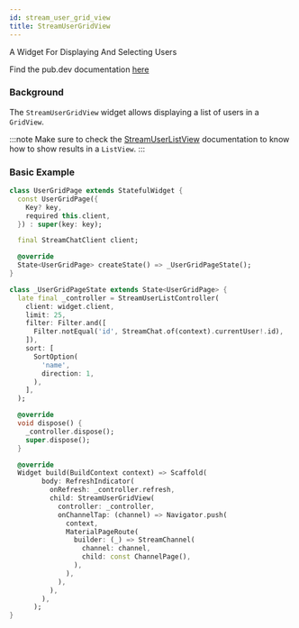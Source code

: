 ```yaml
---
id: stream_user_grid_view
title: StreamUserGridView
---
```


A Widget For Displaying And Selecting Users

Find the pub.dev documentation [here](https://pub.dev/documentation/stream_chat_flutter/latest/stream_chat_flutter/StreamUserGridView-class.html)

### Background

The `StreamUserGridView` widget allows displaying a list of users in a `GridView`.

:::note
Make sure to check the [StreamUserListView](./stream_user_list_view.mdx) documentation to know how to show results in a `ListView`.
:::

### Basic Example

```dart
class UserGridPage extends StatefulWidget {
  const UserGridPage({
    Key? key,
    required this.client,
  }) : super(key: key);

  final StreamChatClient client;

  @override
  State<UserGridPage> createState() => _UserGridPageState();
}

class _UserGridPageState extends State<UserGridPage> {
  late final _controller = StreamUserListController(
    client: widget.client,
    limit: 25,
    filter: Filter.and([
      Filter.notEqual('id', StreamChat.of(context).currentUser!.id),
    ]),
    sort: [
      SortOption(
        'name',
        direction: 1,
      ),
    ],
  );

  @override
  void dispose() {
    _controller.dispose();
    super.dispose();
  }

  @override
  Widget build(BuildContext context) => Scaffold(
        body: RefreshIndicator(
          onRefresh: _controller.refresh,
          child: StreamUserGridView(
            controller: _controller,
            onChannelTap: (channel) => Navigator.push(
              context,
              MaterialPageRoute(
                builder: (_) => StreamChannel(
                  channel: channel,
                  child: const ChannelPage(),
                ),
              ),
            ),
          ),
        ),
      );
}
```
